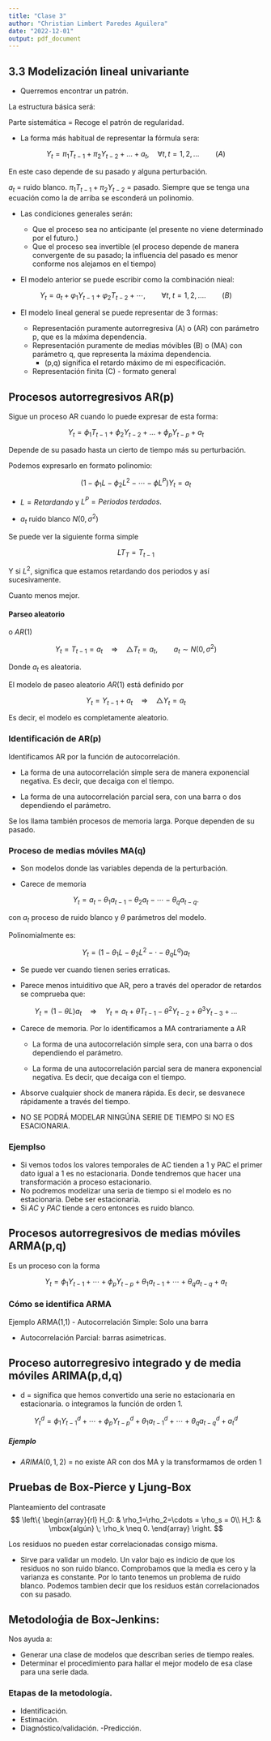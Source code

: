 ```yaml
---
title: "Clase 3"
author: "Christian Limbert Paredes Aguilera"
date: "2022-12-01"
output: pdf_document
---
```


## 3.3 Modelización lineal univariante

- Querremos encontrar un patrón.

La estructura básica será:

\begin{center}
Serie de tiempo = parte sistemática + parte aleatoria
\end{center}


Parte sistemática = Recoge el patrón de regularidad.

- La forma más habitual de representar la fórmula sera:

$$Y_t=\pi_1T_{t-1}+\pi_2 Y_{t-2}+\ldots + a_t, \quad \forall t, t=1,2,\ldots\qquad (A)$$

En este caso depende de su pasado y alguna perturbación.

$a_t$ = ruido blanco.
$\pi_1T_{t-1}+\pi_2 Y_{t-2}$ = pasado.
Siempre que se tenga una ecuación como la de arriba se esconderá un polinomio. 

- Las condiciones generales serán:

  - Que el proceso sea no anticipante (el presente no viene determinado por el futuro.)
  - Que el proceso sea invertible (el proceso depende de manera convergente de su pasado; la influencia del pasado es menor conforme nos alejamos en el tiempo)

- El modelo anterior se puede escribir como la combinación nieal:

$$Y_t=a_t+\varphi_1 Y_{t-1}+\varphi_2T_{t-2}+\cdots, \qquad \forall t, \; t=1,2,\ldots. \qquad (B)$$

- El modelo lineal general se puede representar de 3 formas:

  - Representación puramente autorregresiva (A) o (AR) con parámetro p, que es la máxima dependencia. 
  - Representación puramente de medias móvibles (B) o (MA) con parámetro q, que representa la máxima dependencia.
    - (p,q) significa el retardo máximo de mi especificación.
  - Representación finita (C) - formato general
  
  
## Procesos autorregresivos AR(p)

Sigue un proceso AR cuando lo puede expresar de esta forma:

$$Y_t = \phi_1 T_{t-1}+\phi_2 Y_{t-2}+\ldots + \phi_p Y_{t-p}+ a_t$$

Depende de su pasado hasta un cierto de tiempo más su perturbación.

Podemos expresarlo en formato polinomio:

$$(1-\phi_1 L - \phi_2 L^2-\cdots - \phi L^P)Y_t=a_t$$

  - $L = Retardando$ y $L^P=Periodos\; terdados.$

  - $a_t$ ruido blanco $N(0,\sigma^2)$
  
Se puede ver la siguiente forma simple

$$LT_T=T_{t-1}$$

Y si $L^2$, significa que estamos retardando dos periodos y así sucesivamente.

Cuanto menos mejor.

#### Parseo aleatorio

o $AR(1)$

$$Y_t=T_{t-1}=a_t \quad \Rightarrow \quad \triangle T_t=a_t,\qquad a_t\sim N(0,\sigma^2)$$

Donde $a_t$ es aleatoria. 

El modelo de paseo aleatorio $AR(1)$ está definido por

$$Y_t=Y_{t-1}+a_t \quad \Rightarrow \quad \triangle Y_t=a_t$$

Es decir, el modelo es completamente aleatorio.
  
### Identificación de AR(p)

Identificamos AR por la función de autocorrelación. 

  - La forma de una autocorrelación simple sera de manera exponencial negativa. Es decir, que decaiga con el tiempo.

  - La forma de una autocorrelación parcial sera, con una barra o dos dependiendo el parámetro.

Se los llama también procesos de memoria larga. Porque dependen de su pasado.


### Proceso de medias móviles MA(q)

- Son modelos donde las variables dependa de la perturbación.

- Carece de memoria

$$Y_t = a_t-\theta_1a_{t-1}-\theta_2a_t-\cdots - \theta_q a_{t-q}.$$

con $a_t$ proceso de ruido blanco y $\theta$ parámetros del modelo.

Polinomialmente es:

$$Y_t=(1-\theta_1L-\theta_2 L^2 - \cdot -\theta_q L^q)a_t$$

- Se puede ver cuando tienen series erraticas.

- Parece menos intuiditivo que AR, pero a través del operador de retardos se comprueba que:

$$Y_t=(1-\theta L)a_t \quad \Rightarrow \quad Y_t=a_t+\theta T_{t-1}-\theta^2 Y_{t-2}+\theta^3 Y_{t-3}+\ldots$$

- Carece de memoria. Por lo identificamos a MA contrariamente a AR

  - La forma de una autocorrelación simple sera, con una barra o dos dependiendo el parámetro.

  - La forma de una autocorrelación parcial sera de manera exponencial negativa. Es decir, que decaiga con el tiempo.
  
- Absorve cualquier shock de manera rápida. Es decir, se desvanece rápidamente a través del tiempo.

- NO SE PODRÁ MODELAR NINGÚNA SERIE DE TIEMPO SI NO ES ESACIONARIA.

### Ejemplso
- Si vemos todos los valores temporales de AC tienden a $1$ y PAC el primer dato igual a $1$  es no estacionaria. Donde tendremos que hacer una transformación a proceso estacionario.
- No podremos modelizar una seria de tiempo si el modelo  es no estacionaria. Debe ser estacionaria.
- Si $AC$ y $PAC$ tiende a cero entonces es ruido blanco.


## Procesos autorregresivos de medias móviles ARMA(p,q)

Es un proceso con la forma 

$$Y_t=\phi_1 Y_{t-1}+\cdots + \phi_p Y_{t-p}+\theta_1a_{t-1}+\cdots + \theta_q a_{t-q}+a_t$$

### Cómo se identifica ARMA

Ejemplo ARMA(1,1)
- Autocorrelación Simple: Solo una barra

- Autocorrelación Parcial: barras asimetricas.

## Proceso autorregresivo integrado y de media móviles ARIMA(p,d,q)

- d = significa que hemos convertido una serie no estacionaria en estacionaria. o integramos la función de orden 1.

$$Y_t^d=\phi_1 Y_{t-1}^d +\cdots + \phi_p Y_{t-p}^d+\theta_1a_{t-1}^d+\cdots + \theta_q a_{t-q}^d+a_t^d$$

##### Ejemplo
- $ARIMA(0,1,2)$ = no existe AR con dos MA y  la transformamos de orden 1

## Pruebas de Box-Pierce y Ljung-Box

Planteamiento del contrasate 
$$
\left\{
\begin{array}{rl}
  H_0: & \rho_1=\rho_2=\cdots = \rho_s = 0\\
  H_1: & \mbox{algún} \; \rho_k \neq 0.
\end{array}
\right.
$$

Los residuos no pueden estar correlacionadas consigo misma.

- Sirve para validar un modelo. Un valor bajo es indicio de que los residuos no son ruido blanco. Comprobamos que la media es cero y la varianza es constante. Por lo tanto tenemos un problema de ruido blanco. Podemos tambien decir que los residuos están correlacionados con su pasado. 

## Metodoloǵia de Box-Jenkins:

Nos ayuda a:

- Generar una clase de modelos que describan series de tiempo reales.
- Determinar el procedimiento para hallar el mejor modelo de esa clase para una serie dada.

### Etapas de la metodología.

- Identificación.
- Estimación.
- Diagnóstico/validación.
-Predicción.

